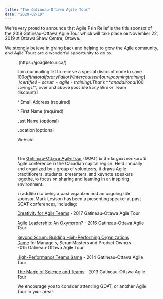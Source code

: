 ```yaml
---
title: "The Gatineau-Ottawa Agile Tour"
date: "2020-02-19"
---
```




We're very proud to announce that Agile Pain Relief is the title sponsor of the 2019 [Gatineau-Ottawa Agile Tour](external:https://goagiletour.ca/) which will take place on November 22, 2019 at Ottawa Shaw Centre, Ottawa.

We strongly believe in giving back and helping to grow the Agile community, and Agile Tours are a wonderful opportunity to do so.

<Figure
  src={GOATFeaturedImage300x3001}
  alt="Gatineau-Ottawa Agile Tour"
  caption="Gatineau-Ottawa Agile Tour"
/>
](https://goagiletour.ca/)

Join our mailing list to receive a special discount code to save $100 off the total for any Fall or Winter course in [our upcoming training](/certified-scrum-agile-training). That's **an additional $100 savings**, over and above possible Early Bird or Team discounts!

\* Email Address (required) 

\* First Name (required) 

Last Name (optional) 

Location (optional) 

Website 

 

The [Gatineau-Ottawa Agile Tour](external:https://goagiletour.ca/) (GOAT) is the largest non-profit Agile conference in the Canadian capital region. Held annually and organized by a group of volunteers, it draws Agile practitioners, students, presenters, and keynote speakers togethe, to focus on sharing and learning in an inspiring environment.

In addition to being a past organizer and an ongoing title sponsor, Mark Levison has been a presenting speaker at past GOAT conferences, including:

[Creativity for Agile Teams](/blog/creativity-for-agile-teams-2) - 2017 Gatineau-Ottawa Agile Tour

[Agile Leadership: An Oxymoron?](/blog/agile-leadership-an-oxymoron-goat2016-presentation) - 2016 Gatineau-Ottawa Agile Tour

[Beyond Scrum: Building High-Performing Organizations Game](/blog/building-high-performing-organizations-game) for Managers, ScrumMasters and Product Owners - 2015 Gatineau-Ottawa Agile Tour

[High-Performance Teams Game](/blog/welcome-to-the-high-performance-teams-game) - 2014 Gatineau-Ottawa Agile Tour

[The Magic of Science and Teams](/blog/magic-of-science-and-teams-presentation) - 2013 Gatineau-Ottawa Agile Tour

We encourage you to consider attending GOAT, or another Agile Tour in your area!

